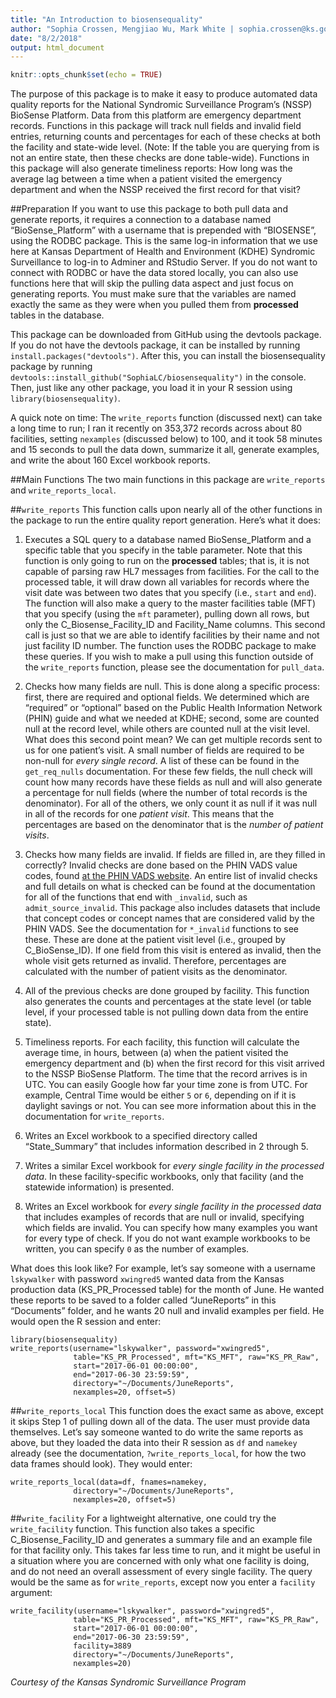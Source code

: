 ```yaml
---
title: "An Introduction to biosensequality"
author: "Sophia Crossen, Mengjiao Wu, Mark White | sophia.crossen@ks.gov"
date: "8/2/2018"
output: html_document
---
```


```r
knitr::opts_chunk$set(echo = TRUE)
```

The purpose of this package is to make it easy to produce automated data quality reports for the National Syndromic Surveillance Program’s (NSSP) BioSense Platform. Data from this platform are emergency department records. Functions in this package will track null fields and invalid field entries, returning counts and percentages for each of these checks at both the facility and state-wide level. (Note: If the table you are querying from is not an entire state, then these checks are done table-wide). Functions in this package will also generate timeliness reports: How long was the average lag between a time when a patient visited the emergency department and when the NSSP received the first record for that visit?

##Preparation
If you want to use this package to both pull data and generate reports, it requires a connection to a database named “BioSense_Platform” with a username that is prepended with “BIOSENSE\”, using the RODBC package. This is the same log-in information that we use here at Kansas Department of Health and Environment (KDHE) Syndromic Surveillance to log-in to Adminer and RStudio Server. If you do not want to connect with RODBC or have the data stored locally, you can also use functions here that will skip the pulling data aspect and just focus on generating reports. You must make sure that the variables are named exactly the same as they were when you pulled them from **processed** tables in the database.

This package can be downloaded from GitHub using the devtools package. If you do not have the devtools package, it can be installed by running ```install.packages("devtools")```. After this, you can install the biosensequality package by running  ```devtools::install_github("SophiaLC/biosensequality")``` in the console. Then, just like any other package, you load it in your R session using ```library(biosensequality)```.

A quick note on time: The ```write_reports``` function (discussed next) can take a long time to run; I ran it recently on 353,372 records across about 80 facilities, setting ```nexamples``` (discussed below) to 100, and it took 58 minutes and 15 seconds to pull the data down, summarize it all, generate examples, and write the about 160 Excel workbook reports.

##Main Functions
The two main functions in this package are ```write_reports``` and ```write_reports_local```.

##```write_reports```
This function calls upon nearly all of the other functions in the package to run the entire quality report generation. Here’s what it does:

1. Executes a SQL query to a database named BioSense_Platform and a specific table that you specify in the table parameter. Note that this function is only going to run on the **processed** tables; that is, it is not capable of parsing raw HL7 messages from facilities. For the call to the processed table, it will draw down all variables for records where the visit date was between two dates that you specify (i.e., ```start``` and  ```end```). The function will also make a query to the master facilities table (MFT) that you specify (using the ```mft``` parameter), pulling down all rows, but only the C_Biosense_Facility_ID and Facility_Name columns. This second call is just so that we are able to identify facilities by their name and not just facility ID number. The function uses the RODBC package to make these queries. If you wish to make a pull using this function outside of the ```write_reports``` function, please see the documentation for ```pull_data```.

2. Checks how many fields are null. This is done along a specific process: first, there are required and optional fields. We determined which are “required” or “optional” based on the Public Health Information Network (PHIN) guide and what we needed at KDHE; second, some are counted null at the record level, while others are counted null at the visit level. What does this second point mean? We can get multiple records sent to us for one patient’s visit. A small number of fields are required to be non-null for *every single record*. A list of these can be found in the ```get_req_nulls``` documentation. For these few fields, the null check will count how many records have these fields as null and will also generate a percentage for null fields (where the number of total records is the denominator). For all of the others, we only count it as null if it was null in all of the records for one *patient visit*. This means that the percentages are based on the denominator that is the *number of patient visits*.

3. Checks how many fields are invalid. If fields are filled in, are they filled in correctly? Invalid checks are done based on the PHIN VADS value codes, found [at the PHIN VADS website](https://phinvads.cdc.gov/vads/ViewView.action?name=Syndromic%20Surveillance). An entire list of invalid checks and full details on what is checked can be found at the documentation for all of the functions that end with ```_invalid```, such as ```admit_source_invalid```. This package also includes datasets that include that concept codes or concept names that are considered valid by the PHIN VADS. See the documentation for ```*_invalid``` functions to see these. These are done at the patient visit level (i.e., grouped by C_BioSense_ID). If one field from this visit is entered as invalid, then the whole visit gets returned as invalid. Therefore, percentages are calculated with the number of patient visits as the denominator.

4. All of the previous checks are done grouped by facility. This function also generates the counts and percentages at the state level (or table level, if your processed table is not pulling down data from the entire state).

5. Timeliness reports. For each facility, this function will calculate the average time, in hours, between (a) when the patient visited the emergency department and (b) when the first record for this visit arrived to the NSSP BioSense Platform. The time that the record arrives is in UTC. You can easily Google how far your time zone is from UTC. For example, Central Time would be either ```5``` or ```6```, depending on if it is daylight savings or not. You can see more information about this in the documentation for ```write_reports```.

6. Writes an Excel workbook to a specified directory called “State_Summary” that includes information described in 2 through 5.

7. Writes a similar Excel workbook for *every single facility in the processed data*. In these facility-specific workbooks, only that facility (and the statewide information) is presented.

8. Writes an Excel workbook for *every single facility in the processed data* that includes examples of records that are null or invalid, specifying which fields are invalid. You can specify how many examples you want for every type of check. If you do not want example workbooks to be written, you can specify ```0``` as the number of examples.

What does this look like? For example, let’s say someone with a username ```lskywalker``` with password ```xwingred5``` wanted data from the Kansas production data (KS_PR_Processed table) for the month of June. He wanted these reports to be saved to a folder called “JuneReports” in this “Documents” folder, and he wants 20 null and invalid examples per field. He would open the R session and enter:

```
library(biosensequality)
write_reports(username="lskywalker", password="xwingred5", 
              table="KS_PR_Processed", mft="KS_MFT", raw="KS_PR_Raw",
              start="2017-06-01 00:00:00", 
              end="2017-06-30 23:59:59",
              directory="~/Documents/JuneReports",
              nexamples=20, offset=5)
```

##```write_reports_local```
This function does the exact same as above, except it skips Step 1 of pulling down all of the data. The user must provide data themselves. Let’s say someone wanted to do write the same reports as above, but they loaded the data into their R session as ```df``` and ```namekey``` already (see the documentation, ```?write_reports_local```, for how the two data frames should look). They would enter:

```library(biosensequality)
write_reports_local(data=df, fnames=namekey,
              directory="~/Documents/JuneReports",
              nexamples=20, offset=5)
```
              
##```write_facility```
For a lightweight alternative, one could try the ```write_facility``` function. This function also takes a specific C_Biosense_Facility_ID and generates a summary file and an example file for that facility only. This takes far less time to run, and it might be useful in a situation where you are concerned with only what one facility is doing, and do not need an overall assessment of every single facility. The query would be the same as for  ```write_reports```, except now you enter a ```facility``` argument:

```library(biosensequality)
write_facility(username="lskywalker", password="xwingred5", 
              table="KS_PR_Processed", mft="KS_MFT", raw="KS_PR_Raw",
              start="2017-06-01 00:00:00", 
              end="2017-06-30 23:59:59",
              facility=3889
              directory="~/Documents/JuneReports",
              nexamples=20)
```
  
  
  
  *Courtesy of the Kansas Syndromic Surveillance Program*


